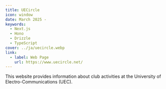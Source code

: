 ```yaml
---
title: UECircle
icon: window
date: March 2025 -
keywords:
  - Next.js
  - Hono
  - Drizzle
  - TypeScript
cover: ../ja/uecircle.webp
link:
  - label: Web Page
    url: https://www.uecircle.net/
---
```


This website provides information about club activities at the University of Electro-Communications (UEC).
